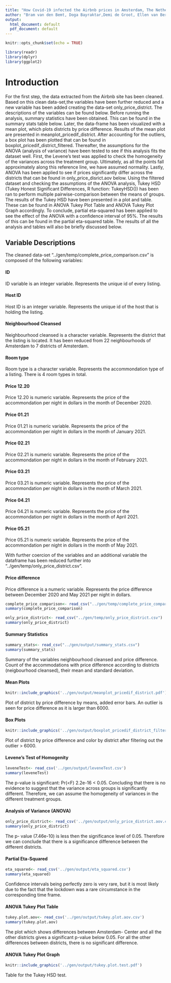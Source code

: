 ```yaml
---
title: "How Covid-19 infected the Airbnb prices in Amsterdam, The Netherlands"
author: "Bram van den Bemt, Doga Bayraktar,Demi de Groot, Ellen van Berlo, Sam Messaoudi"
output: 
  html_document: default
  pdf_document: default
---
```


```r
knitr::opts_chunk$set(echo = TRUE)
```
```r
library(readr)
library(dplyr)
library(ggplot2)
```
# Introduction 
For the first step, the data extracted from the Airbnb site has been cleaned. Based on this clean data-set,the variables have been further reduced and a new variable has been added creating the data-set only_price_district. The descriptions of the variables can be found below. Before running the analysis, summary statistics have been obtained. This can be found in the summary stats table below. Later, the data-frame has been visualized with a mean plot, which plots districts by price difference. Results of the mean plot are presented in meanplot_pricedif_district. After accounting for the outliers, a box plot has been plotted that can be found in boxplot_pricedif_district_filtered. Thereafter, the assumptions for the ANOVA (analysis of variance) have been tested to see if this analysis fits the dataset well. First, the Levene’s test was applied to check the homogeneity of the variances across the treatment group. Ultimately, as all the points fall approximately along this reference line, we have assumed normality. Lastly, ANOVA has been applied to see if prices significantly differ across the districts that can be found in only_price_disrict.aov below. Using the filtered dataset and checking the assumptions of the ANOVA analysis, Tukey HSD (Tukey Honest Significant Differences, R function: TukeyHSD()) has been ran to perform multiple pairwise-comparison between the means of groups. The results of the Tukey HSD have been presented in a plot and table. These can be found in ANOVA Tukey Plot Table and ANOVA Tukey Plot Graph accordingly. To conclude, partial eta-squared has been applied to see the effect of the ANOVA with a confidence interval of 95%. The results of this can be found in the partial eta-squared table. The results of all the analysis and tables will also be briefly discussed below.

## Variable Descriptions 

The cleaned data-set "../gen/temp/complete_price_comparison.csv" is composed of the following variables:

#### ID 
ID variable is an integer variable. Represents the unique id of every listing.

#### Host ID
Host ID is an integer variable. Represents the unique id of the host that is holding the listing.

#### Neighbourhood Cleansed
Neighbourhood cleansed is a character variable. Represents the district that the listing is located. It has been reduced from 22 neighbourhoods of Amsterdam to 7 districts of Amsterdam.

#### Room type
Room type is a character variable. Represents the accommondation type of a listing. There is 4 room types in total.

#### Price 12.20
Price 12.20 is numeric variable. Represents the price of the accommondation per night in dollars in the month of December 2020.

#### Price 01.21
Price 01.21 is numeric variable. Represents the price of the accommondation per night in dollars in the month of January 2021.

#### Price 02.21
Price 02.21 is numeric variable. Represents the price of the accommondation per night in dollars in the month of February 2021.

#### Price 03.21
Price 03.21 is numeric variable. Represents the price of the accommondation per night in dollars in the month of March 2021.

#### Price 04.21
Price 04.21 is numeric variable. Represents the price of the accommondation per night in dollars in the month of April  2021.

#### Price 05.21
Price 05.21 is numeric variable. Represents the price of the accommondation per night in dollars in the month of May 2021.

With further coercion of the variables and an additional variable the dataframe has been reduced further into "../gen/temp/only_price_district.csv". 


#### Price difference
Price difference is a numeric variable. Represents the price difference between December 2020 and May 2021 per night in dollars.

```r
complete_price_comparison<- read_csv("../gen/temp/complete_price_comparison.csv")
summary(complete_price_comparison)
```
```r
only_price_district<- read_csv("../gen/temp/only_price_district.csv")
summary(only_price_district)
```

#### Summary Statistics
```r
summary_stats<- read_csv("../gen/output/summary_stats.csv")
summary(summary_stats)
```
Summary of the variables neighbourhood cleansed and price difference. Count of the accommodations with price difference according to districts (neigbourhood cleansed), their mean and standard deviation.

#### Mean Plots
```r
knitr::include_graphics('../gen/output/meanplot_pricedif_district.pdf')
```
Plot of district by price difference by means, added error bars. An outlier is seen for price difference as it is larger than 6000.

#### Box Plots
```r
knitr::include_graphics('../gen/output/boxplot_pricedif_district_filtered.pdf')
```
Plot of district by price difference and color by district after filtering out the outlier > 6000.

#### Levene's Test of Homogenity 
```r
leveneTest<- read_csv('../gen/output/leveneTest.csv')
summary(leveneTest)
```
The p-value is significant: Pr(<F) 2.2e-16 < 0.05. Concluding that there is no evidence to suggest that the variance across groups is significantly different. Therefore, we can assume the homogeneity of variances in the different treatment groups.


#### Analysis of Variance (ANOVA)
```r
only_price_district<- read_csv('../gen/output/only_price_district.aov.csv')
summary(only_price_district)
```
The p- value (7.46e-10) is less then the significance level of 0.05. Therefore we can conclude that there is a significance difference between the different districts.

#### Partial Eta-Squared
```r
eta_squared<- read_csv('../gen/output/eta_squared.csv')
summary(eta_squared)
```
Confidence intervals being perfectly zero is very rare, but it is most likely due to the fact that the lockdown was a rare circumstance in the corresponding time frame.  

#### ANOVA Tukey Plot Table
```r
tukey.plot.aov<- read_csv('../gen/output/tukey.plot.aov.csv')
summary(tukey.plot.aov)
```
The plot which shows differences between Amsterdam- Center and all the other districts gives a significant p-value below 0.05. For all the other differences between districts, there is no significant difference. 

#### ANOVA Tukey Plot Graph
```r
knitr::include_graphics('../gen/output/tukey.plot.test.pdf')
```
Table for the Tukey HSD test.

